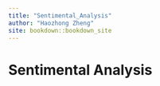 ```yaml
---
title: "Sentimental_Analysis"
author: "Haozhong Zheng"
site: bookdown::bookdown_site
---
```


# Sentimental Analysis
